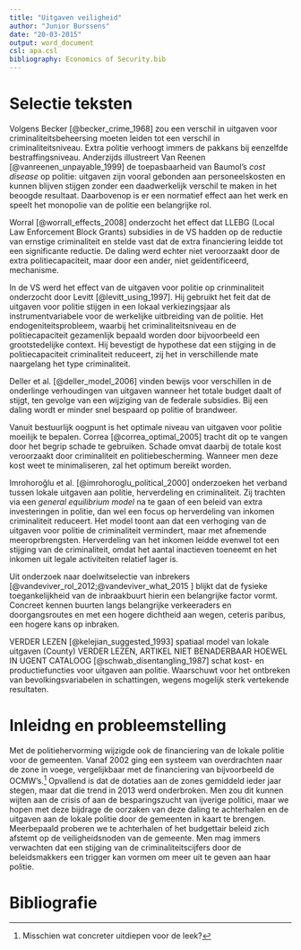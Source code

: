 ```yaml
---
title: "Uitgaven veiligheid"
author: "Junior Burssens"
date: "20-03-2015"
output: word_document
csl: apa.csl
bibliography: Economics of Security.bib
---
```

# Selectie teksten

Volgens Becker [@becker_crime_1968] zou een verschil in uitgaven voor criminaliteitsbeheersing moeten leiden tot een verschil in criminaliteitsniveau. Extra politie verhoogt immers de pakkans bij eenzelfde bestraffingsniveau. Anderzijds illustreert Van Reenen [@vanreenen_unpayable_1999] de toepasbaarheid van Baumol's *cost disease* op politie: uitgaven zijn vooral gebonden aan personeelskosten en kunnen blijven stijgen zonder een daadwerkelijk verschil te maken in het beoogde resultaat. Daarbovenop is er een normatief effect aan het werk en speelt het monopolie van de politie een belangrijke rol.

Worral [@worrall_effects_2008] onderzocht het effect dat LLEBG (Local Law Enforcement Block Grants) subsidies in de VS hadden op de reductie van ernstige criminaliteit en stelde vast dat de extra financiering leidde tot een significante reductie. De daling werd echter niet veroorzaakt door de extra politiecapaciteit, maar door een ander, niet geïdentificeerd, mechanisme.

In de VS werd het effect van de uitgaven voor politie op crinminaliteit onderzocht door Levitt [@levitt_using_1997]. Hij gebruikt het feit dat de uitgaven voor politie stijgen in een lokaal verkiezingsjaar als instrumentvariabele voor de werkelijke uitbreiding van de politie. Het endogeniteitsprobleem, waarbij het criminaliteitsniveau en de politiecapaciteit gezamenlijk bepaald worden door bijvoorbeeld een grootstedelijke context. Hij bevestigt de hypothese dat een stijging in de politiecapaciteit criminaliteit reduceert, zij het in verschillende mate naargelang het type criminaliteit.

Deller et al. [@deller_model_2006] vinden bewijs voor verschillen in de onderlinge verhoudingen van uitgaven wanneer het totale budget daalt of stijgt, ten gevolge van een wijziging van de federale subsidies. Bij een daling wordt er minder snel bespaard op politie of brandweer.

Vanuit bestuurlijk oogpunt is het optimale niveau van uitgaven voor politie moeilijk te bepalen. Correa [@correa_optimal_2005] tracht dit op te vangen door het begrip schade te gebruiken. Schade omvat daarbij de totale kost veroorzaakt door criminaliteit en politiebescherming. Wanneer men deze kost weet te minimaliseren, zal het optimum bereikt worden.

Imrohoroğlu et al. [@imrohoroglu_political_2000] onderzoeken het verband tussen lokale uitgaven aan politie, herverdeling en criminaliteit. Zij trachten via een *general equilibrium model* na te gaan of een beleid van extra investeringen in politie, dan wel een focus op herverdeling van inkomen criminaliteit reduceert. Het model toont aan dat een verhoging van de uitgaven voor politie de criminaliteit vermindert, maar met afnemende meeroprbrengsten. Herverdeling van het inkomen leidde evenwel tot een stijging van de criminaliteit, omdat het aantal inactieven toeneemt en het inkomen uit legale activiteiten relatief lager is.

Uit onderzoek naar doelwitselectie van inbrekers [@vandeviver_rol_2012;@vandeviver_what_2015 ] blijkt dat de fysieke toegankelijkheid van de inbraakbuurt hierin een belangrijke factor vormt. Concreet kennen buurten langs belangrijke verkeeraders en doorgangsroutes en met een hogere dichtheid aan wegen, ceteris paribus, een hogere kans op inbraken.

VERDER LEZEN [@kelejian_suggested_1993] spatiaal model van lokale uitgaven (County)
VERDER LEZEN, ARTIKEL NIET BENADERBAAR HOEWEL IN UGENT CATALOOG [@schwab_disentangling_1987] schat kost- en productiefuncties voor uitgaven aan politie. Waarschuwt voor het ontbreken van bevolkingsvariabelen in schattingen, wegens mogelijk sterk vertekende resultaten.

# Inleidng en probleemstelling

Met de politiehervorming wijzigde ook de financiering van de lokale politie voor de gemeenten. Vanaf 2002 ging een systeem van overdrachten naar de zone in voege, vergelijkbaar met de financiering van bijvoorbeeld de OCMW's.^[Misschien wat concreter uitdiepen voor de leek?] Opvallend is dat de dotaties aan de zones gemiddeld ieder jaar stegen, maar dat die trend in 2013 werd onderbroken. Men zou dit kunnen wijten aan de crisis of aan de besparingszucht van ijverige politici, maar we hopen met deze bijdrage de oorzaken van deze daling te achterhalen en de uitgaven aan de lokale politie door de gemeenten in kaart te brengen. Meerbepaald proberen we te achterhalen of het budgettair beleid zich afstemt op de veiligheidsnoden van de gemeente. Men mag immers verwachten dat een stijging van de criminaliteitscijfers door de beleidsmakkers een trigger kan vormen om meer uit te geven aan haar politie.

# Bibliografie